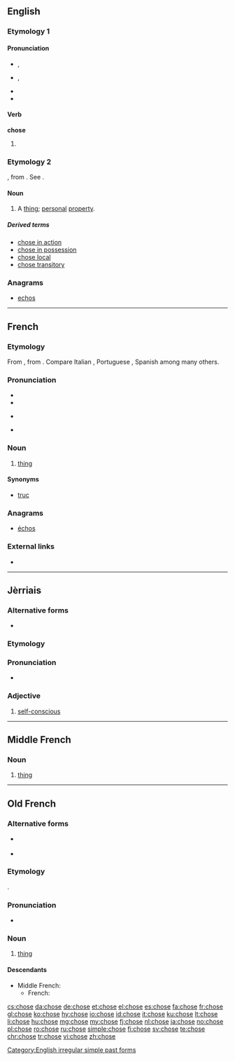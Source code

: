 {{also|Chose|CHOSE}}
==English==

===Etymology 1===

====Pronunciation====
* {{a|UK}} {{enPR|chōz}}, {{IPA|/tʃəʊz/|lang=en}}
* {{a|US}} {{enPR|chōz}}, {{IPA|/tʃoʊz/|lang=en}}
* {{audio|En-us-chose.ogg|Audio (US)|lang=en}}
* {{rhymes|əʊz|lang=en}}

====Verb====
'''chose'''

# {{en-simple past of|choose}}

===Etymology 2===
{{etyl|fr|en}}, from {{etyl|la|en}} {{lena}} {{term|causa|lang=la||cause, reason}}. See {{term|cause|lang=en}}.

====Noun====
{{en-noun}}

# {{context|legal|lang=en}} A [[thing]]; [[personal]] [[property]].

=====Derived terms=====
* [[chose in action]]
* [[chose in possession]]
* [[chose local]]
* [[chose transitory]]

===Anagrams===
* [[echos#English|echos]]

[[Category:English irregular simple past forms]]

----

==French==

===Etymology===
From {{etyl|fro|fr}}, from {{etyl|la|fr}} {{term|causa|lang=la}}. Compare Italian {{term|cosa|lang=it}}, Portuguese {{term|coisa|lang=pt}}, Spanish {{term|cosa|lang=es}} among many others.

===Pronunciation===
* {{IPA|/ʃoz/|lang=fr}}
* {{audio|Fr-chose.ogg|audio (France)|lang=fr}}
* {{a|Quebec}} {{IPA|[ʃou̯z]|lang=fr}}
* {{rhymes|oz|lang=fr}}

===Noun===
{{fr-noun|f}}

# [[thing]]

====Synonyms====
* [[truc]] {{g|m}}

===Anagrams===
* [[échos#French|échos]]

===External links===
* {{R:TLFi}}

----

==Jèrriais==

===Alternative forms===
* {{qualifier|Saint Ouen}} {{l|roa-jer|chôthe}}

===Etymology===
{{rfe|lang=roa-jer}}

===Pronunciation===
* {{audio|Jer-chose.ogg|Audio|lang=roa-jer}}

===Adjective===
{{roa-jer-adj-mf}}

# [[self-conscious]]

----

==Middle French==

===Noun===
{{frm-noun|f}}

# [[thing]]

----

==Old French==

===Alternative forms===
* {{l/fro|cosa}} {{qualifier|very early Old French}}
* {{l/fro|cose}} {{qualifier|chiefly Old Northern French}}

===Etymology===
{{etyl|la|fro}} {{term|causa|lang=la}}.

===Pronunciation===
* {{IPA|/ˈtʃɔ.zə/|lang=fro}}<!--would make sense anyway-->

===Noun===
{{fro-noun|f}}

# [[thing]] {{gloss|miscellaneous object or concept}}

====Descendants====
* Middle French: {{l/frm|chose}}
** French: {{l|fr|chose}}

[[cs:chose]]
[[da:chose]]
[[de:chose]]
[[et:chose]]
[[el:chose]]
[[es:chose]]
[[fa:chose]]
[[fr:chose]]
[[gl:chose]]
[[ko:chose]]
[[hy:chose]]
[[io:chose]]
[[id:chose]]
[[it:chose]]
[[ku:chose]]
[[lt:chose]]
[[li:chose]]
[[hu:chose]]
[[mg:chose]]
[[my:chose]]
[[fj:chose]]
[[nl:chose]]
[[ja:chose]]
[[no:chose]]
[[pl:chose]]
[[ro:chose]]
[[ru:chose]]
[[simple:chose]]
[[fi:chose]]
[[sv:chose]]
[[te:chose]]
[[chr:chose]]
[[tr:chose]]
[[vi:chose]]
[[zh:chose]]
